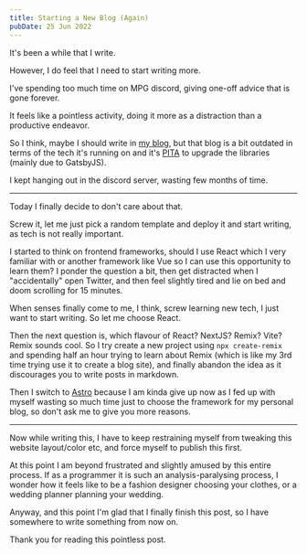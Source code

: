 ```yaml
---
title: Starting a New Blog (Again)
pubDate: 25 Jun 2022
---
```


It's been a while that I write.

However, I do feel that I need to start writing more.

I've spending too much time on MPG discord, giving one-off advice that is gone forever.

It feels like a pointless activity, doing it more as a distraction than a productive endeavor.

So I think, maybe I should write in [my blog](https://malcolmkee.com/blog/), but that blog is a bit outdated in terms of the tech it's running on and it's [PITA](https://en.wiktionary.org/wiki/pain_in_the_ass) to upgrade the libraries (mainly due to GatsbyJS).

I kept hanging out in the discord server, wasting few months of time.

---

Today I finally decide to don't care about that.

Screw it, let me just pick a random template and deploy it and start writing, as tech is not really important.

I started to think on frontend frameworks, should I use React which I very familiar with or another framework like Vue so I can use this opportunity to learn them? I ponder the question a bit, then get distracted when I "accidentally" open Twitter, and then feel slightly tired and lie on bed and doom scrolling for 15 minutes.

When senses finally come to me, I think, screw learning new tech, I just want to start writing. So let me choose React.

Then the next question is, which flavour of React? NextJS? Remix? Vite? Remix sounds cool. So I try create a new project using `npx create-remix` and spending half an hour trying to learn about Remix (which is like my 3rd time trying use it to create a blog site), and finally abandon the idea as it discourages you to write posts in markdown.

Then I switch to [Astro](https://astro.build/) because I am kinda give up now as I fed up with myself wasting so much time just to choose the framework for my personal blog, so don't ask me to give you more reasons.

---

Now while writing this, I have to keep restraining myself from tweaking this website layout/color etc, and force myself to publish this first.

At this point I am beyond frustrated and slightly amused by this entire process. If as a programmer it is such an analysis-paralysing process, I wonder how it feels like to be a fashion designer choosing your clothes, or a wedding planner planning your wedding.

Anyway, and this point I'm glad that I finally finish this post, so I have somewhere to write something from now on.

Thank you for reading this pointless post.
